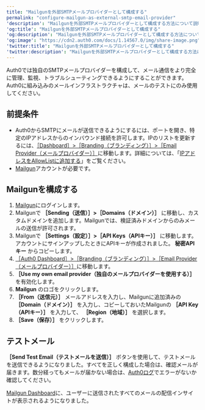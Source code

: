 ```yaml
---
title: "Mailgunを外部SMTPメールプロバイダーとして構成する"
permalink: "configure-mailgun-as-external-smtp-email-provider"
'description': "Mailgunを外部SMTPメールプロバイダーとして構成する方法について説明します。"
'og:title': "Mailgunを外部SMTPメールプロバイダーとして構成する"
'og:description': "Mailgunを外部SMTPメールプロバイダーとして構成する方法について説明します。"
'og:image': "https://cdn2.auth0.com/docs/1.14567.0/img/share-image.png"
'twitter:title': "Mailgunを外部SMTPメールプロバイダーとして構成する"
'twitter:description': "Mailgunを外部SMTPメールプロバイダーとして構成する方法について説明します。"
---
```


Auth0では独自のSMTPメールプロバイダーを構成して、メール通信をより完全に管理、監視、トラブルシューティングできるようにすることができます。Auth0に組み込みのメールインフラストラクチャは、メールのテストにのみ使用してください。

## 前提条件

* Auth0からSMTPにメールが送信できるようにするには、ポートを開き、特定のIPアドレスからのインバウンド接続を許可します。IPのリストを更新するには、[［Dashboard］>［Branding（ブランディング）］>［Email Provider（メールプロバイダー）］](https://manage.auth0.com/#/branding/email_provider)に移動します。詳細については、「[IPアドレスをAllowListに追加する](/docs/ja-jp/secure/security-guidance/data-security/allowlist)」をご覧ください。
* [Mailgun](https://mailgun.com)アカウントが必要です。

## Mailgunを構成する

1. [Mailgun](https://mailgun.com)にログインします。
2. Mailgunで **［Sending（送信）］>［Domains（ドメイン）］** に移動し、カスタムドメインを追加します。Mailgunでは、検証済みドメインからのみメールの送信が許可されます。
3. Mailgunで **［Settings（設定）］>［API Keys（APIキー）］** に移動します。アカウントにサインアップしたときにAPIキーが作成されました。 **秘密APIキー** からコピーします。
4. [［Auth0 Dashboard］>［Branding（ブランディング）］>［Email Provider（メールプロバイダー）］](https://manage.auth0.com/#/branding/email_provider)に移動します。
5. **［Use my own email provider（独自のメールプロバイダーを使用する）］** を有効化します。
6. **Mailgun** のロゴをクリックします。
7. **［From（送信元）］** メールアドレスを入力し、Mailgunに追加済みの **［Domain（ドメイン）］** を入力し、コピーしておいたMailgunの **［API Key（APIキー）］** を入力して、 **［Region（地域）］** を選択します。
8. **［Save（保存）］** をクリックします。

## テストメール

**［Send Test Email（テストメールを送信）］** ボタンを使用して、テストメールを送信できるようになりました。すべてを正しく構成した場合は、確認メールが届きます。数分経ってもメールが届かない場合は、[Auth0ログ](https://manage.auth0.com/#/logs)でエラーがないか確認してください。

[Mailgun Dashboard](https://app.mailgun.com/app/dashboard)に、ユーザーに送信されたすべてのメールの配信インサイトが表示されるようになりました。